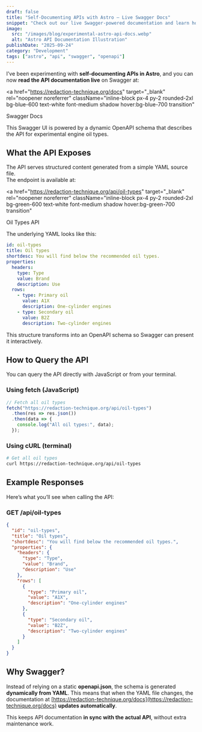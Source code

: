 ```yaml
---
draft: false
title: "Self-Documenting APIs with Astro – Live Swagger Docs"
snippet: "Check out our live Swagger-powered documentation and learn how to query our experimental API that serves YAML-based engine oil data."
image:
  src: "/images/blog/experimental-astro-api-docs.webp"
  alt: "Astro API Documentation Illustration"
publishDate: "2025-09-24"
category: "Development"
tags: ["astro", "api", "swagger", "openapi"]
---
```


I’ve been experimenting with **self-documenting APIs in Astro**, and you can now **read the API documentation live** on Swagger at:

<a
  href="https://redaction-technique.org/docs"
  target="_blank"
  rel="noopener noreferrer"
  className="inline-block px-4 py-2 rounded-2xl bg-blue-600 text-white font-medium shadow hover:bg-blue-700 transition"
>
  Swagger Docs
</a>


This Swagger UI is powered by a dynamic OpenAPI schema that describes the API for experimental engine oil types.

## What the API Exposes

The API serves structured content generated from a simple YAML source file.  
The endpoint is available at:

<a
  href="https://redaction-technique.org/api/oil-types"
  target="_blank"
  rel="noopener noreferrer"
  className="inline-block px-4 py-2 rounded-2xl bg-green-600 text-white font-medium shadow hover:bg-green-700 transition"
>
  Oil Types API
</a>


The underlying YAML looks like this:

```yaml
id: oil-types
title: Oil types
shortdesc: You will find below the recommended oil types.
properties:
  headers:
    type: Type
    value: Brand
    description: Use
  rows:
    - type: Primary oil
      value: A1X
      description: One-cylinder engines
    - type: Secondary oil
      value: B2Z
      description: Two-cylinder engines
```

This structure transforms into an OpenAPI schema so Swagger can present it interactively.

## How to Query the API

You can query the API directly with JavaScript or from your terminal.

### Using fetch (JavaScript)

```ts
// Fetch all oil types
fetch("https://redaction-technique.org/api/oil-types")
  .then(res => res.json())
  .then(data => {
    console.log("All oil types:", data);
  });
```

### Using cURL (terminal)

```bash
# Get all oil types
curl https://redaction-technique.org/api/oil-types
```

## Example Responses

Here’s what you’ll see when calling the API:

### GET /api/oil-types

```json
{
  "id": "oil-types",
  "title": "Oil types",
  "shortdesc": "You will find below the recommended oil types.",
  "properties": {
    "headers": {
      "type": "Type",
      "value": "Brand",
      "description": "Use"
    },
    "rows": [
      {
        "type": "Primary oil",
        "value": "A1X",
        "description": "One-cylinder engines"
      },
      {
        "type": "Secondary oil",
        "value": "B2Z",
        "description": "Two-cylinder engines"
      }
    ]
  }
}
```

## Why Swagger?

Instead of relying on a static **openapi.json**, the schema is generated **dynamically from YAML**.
This means that when the YAML file changes, the documentation at [https://redaction-technique.org/docs](https://redaction-technique.org/docs) **updates automatically**.

This keeps API documentation **in sync with the actual API**, without extra maintenance work.

